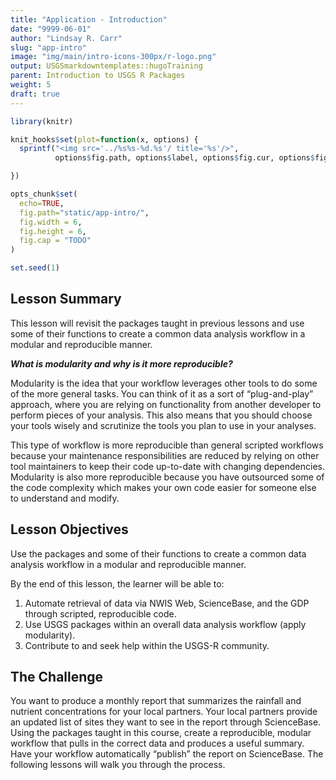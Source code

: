 ```yaml
---
title: "Application - Introduction"
date: "9999-06-01"
author: "Lindsay R. Carr"
slug: "app-intro"
image: "img/main/intro-icons-300px/r-logo.png"
output: USGSmarkdowntemplates::hugoTraining
parent: Introduction to USGS R Packages
weight: 5
draft: true
---
```


```r
library(knitr)

knit_hooks$set(plot=function(x, options) {
  sprintf("<img src='../%s%s-%d.%s'/ title='%s'/>", 
          options$fig.path, options$label, options$fig.cur, options$fig.ext, options$fig.cap)

})

opts_chunk$set(
  echo=TRUE,
  fig.path="static/app-intro/",
  fig.width = 6,
  fig.height = 6,
  fig.cap = "TODO"
)

set.seed(1)
```

## Lesson Summary

This lesson will revisit the packages taught in previous lessons and use some of their functions to create a common data analysis workflow in a modular and reproducible manner. 

**_What is modularity and why is it more reproducible?_**

Modularity is the idea that your workflow leverages other tools to do some of the more general tasks. You can think of it as a sort of "plug-and-play" approach, where you are relying on functionality from another developer to perform pieces of your analysis. This also means that you should choose your tools wisely and scrutinize the tools you plan to use in your analyses. 

This type of workflow is more reproducible than general scripted workflows because your maintenance responsibilities are reduced by relying on other tool maintainers to keep their code up-to-date with changing dependencies. Modularity is also more reproducible because you have outsourced some of the code complexity which makes your own code easier for someone else to understand and modify. 

## Lesson Objectives

Use the packages and some of their functions to create a common data analysis workflow in a modular and reproducible manner.

By the end of this lesson, the learner will be able to:

1. Automate retrieval of data via NWIS Web, ScienceBase, and the GDP through scripted, reproducible code.
2. Use USGS packages within an overall data analysis workflow (apply modularity).
3. Contribute to and seek help within the USGS-R community.

## The Challenge

You want to produce a monthly report that summarizes the rainfall and nutrient concentrations for your local partners. Your local partners provide an updated list of sites they want to see in the report through ScienceBase. Using the packages taught in this course, create a reproducible, modular workflow that pulls in the correct data and produces a useful summary. Have your workflow automatically "publish" the report on ScienceBase. The following lessons will walk you through the process.
